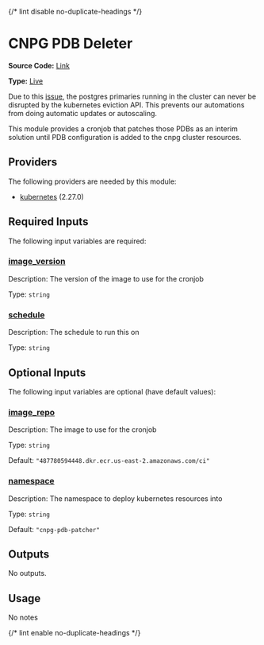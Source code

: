{/* lint disable no-duplicate-headings */}

# CNPG PDB Deleter

**Source Code:** [Link](https://github.com/Panfactum/stack/tree/__currentPanfactumVersion__/packages/infrastructure/kube_cnpg_pdb_patcher)

**Type:** [Live](/docs/reference/infrastructure-modules/overview)

Due to this [issue](https://github.com/cloudnative-pg/cloudnative-pg/issues/2570),
the postgres primaries running in the cluster can never be disrupted by the kubernetes
eviction API. This prevents our automations from doing automatic updates or autoscaling.

This module provides a cronjob that patches those PDBs as an interim solution until
PDB configuration is added to the cnpg cluster resources.

## Providers

The following providers are needed by this module:

* [kubernetes](https://registry.terraform.io/providers/hashicorp/kubernetes/2.27.0/docs) (2.27.0)

## Required Inputs

The following input variables are required:

### <a name="input_image_version" /> [image\_version](#input_image_version)

Description: The version of the image to use for the cronjob

Type: `string`

### <a name="input_schedule" /> [schedule](#input_schedule)

Description: The schedule to run this on

Type: `string`

## Optional Inputs

The following input variables are optional (have default values):

### <a name="input_image_repo" /> [image\_repo](#input_image_repo)

Description: The image to use for the cronjob

Type: `string`

Default: `"487780594448.dkr.ecr.us-east-2.amazonaws.com/ci"`

### <a name="input_namespace" /> [namespace](#input_namespace)

Description: The namespace to deploy kubernetes resources into

Type: `string`

Default: `"cnpg-pdb-patcher"`

## Outputs

No outputs.

## Usage

No notes

{/* lint enable no-duplicate-headings */}
